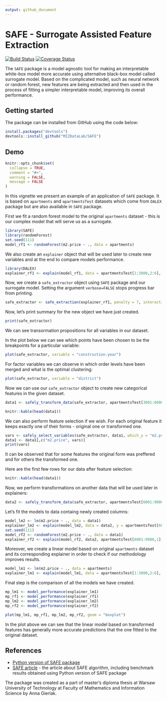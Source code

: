 ```yaml
---
output: github_document
---
```



# SAFE - Surrogate Assisted Feature Extraction

[![Build Status](https://travis-ci.org/MI2DataLab/SAFE.svg?branch=master)](https://travis-ci.org/MI2DataLab/SAFE)
[![Coverage Status](https://codecov.io/gh/MI2DataLab/SAFE/branch/master/graph/badge.svg)](https://codecov.io/gh/MI2DataLab/SAFE)

The `SAFE` package is a model agnostic tool for making an interpretable white-box model more accurate using alternative black-box model called surrogate model. Based on the complicated model, such as neural network or random forest, new features are being extracted and then used in the process of fitting a simpler interpretable model, improving its overall performance.


## Getting started

The package can be installed from GitHub using the code below:

```r
install.packages("devtools")
devtools::install_github("MI2DataLab/SAFE")
```




## Demo

```r
knitr::opts_chunk$set(
  collapse = TRUE,
  comment = "#>",
  warning = FALSE,
  message = FALSE
)
```

In this vignette we present an example of an application of `SAFE` package. It is based on `apartments` and `apartmentsTest` datasets which come from `DALEX` package but are also available in `SAFE` package.

First we fit a random forest model to the original `apartments` dataset - this is our complex model that will serve us as a surrogate.

```r
library(SAFE)
library(randomForest)
set.seed(111)
model_rf1 <- randomForest(m2.price ~ ., data = apartments)
```

We also create an `explainer` object that will be used later to create new variables and at the end to compare models performance.

```r
library(DALEX)
explainer_rf1 <- explain(model_rf1, data = apartmentsTest[1:3000,2:6], y = apartmentsTest[1:3000,1], label = "rf1")
```

Now, we create a `safe_extractor` object using `SAFE` package and our surrogate model. Setting the argument `verbose=FALSE` stops progress bar from printing.

```r
safe_extractor <- safe_extraction(explainer_rf1, penalty = 7, interactions = FALSE, verbose = FALSE)
```

Now, let's print summary for the new object we have just created.

```r
print(safe_extractor)
```

We can see transormation propositions for all variables in our dataset. 

In the plot below we can see which points have been chosen to be the breakpoints for a particular variable: 

```r
plot(safe_extractor, variable = "construction.year")
```

For factor variables we can observe in which order levels have been merged and what is the optimal clustering:

```r
plot(safe_extractor, variable = "district")
```

Now we can use our `safe_extractor` object to create new categorical features in the given dataset.

```r
data1 <- safely_transform_data(safe_extractor, apartmentsTest[3001:6000,], verbose = FALSE)
```

```r
knitr::kable(head(data1))
```

We can also perform feature selection if we wish. For each original feature it keeps exactly one of their forms - original one or transformed one.

```r
vars <- safely_select_variables(safe_extractor, data1, which_y = "m2.price", verbose = FALSE)
data1 <- data1[,c("m2.price", vars)]
print(vars)
```

It can be observed that for some features the original form was preffered and for others the transformed one.

Here are the first few rows for our data after feature selection:

```r
knitr::kable(head(data1))
```

Now, we perform transformations on another data that will be used later in explainers:

```r
data2 <- safely_transform_data(safe_extractor, apartmentsTest[6001:9000,], verbose = FALSE)[,c("m2.price", vars)]
```

Let's fit the models to data containg newly created columns:

```r
model_lm2 <- lm(m2.price ~ ., data = data1)
explainer_lm2 <- explain(model_lm2, data = data2, y = apartmentsTest[6001:9000,1], label = "lm2")
set.seed(111)
model_rf2 <- randomForest(m2.price ~ ., data = data1)
explainer_rf2 <- explain(model_rf2, data2, apartmentsTest[6001:9000,1], label = "rf2")
```

Moreover, we create a linear model based on original `apartments` dataset and its corresponding explainer in order to check if our methodology improves results.

```r
model_lm1 <- lm(m2.price ~ ., data = apartments)
explainer_lm1 <- explain(model_lm1, data = apartmentsTest[1:3000,2:6], y = apartmentsTest[1:3000,1], label = "lm1")
```

Final step is the comparison of all the models we have created.

```r
mp_lm1 <- model_performance(explainer_lm1)
mp_rf1 <- model_performance(explainer_rf1)
mp_lm2 <- model_performance(explainer_lm2)
mp_rf2 <- model_performance(explainer_rf2)
```

```r
plot(mp_lm1, mp_rf1, mp_lm2, mp_rf2, geom = "boxplot")
```

In the plot above we can see that the linear model based on transformed features has generally more accurate predictions that the one fitted to the original dataset.






## References

* [Python version of SAFE package](https://github.com/ModelOriented/SAFE)
* [SAFE article](https://arxiv.org/abs/1902.11035) - the article about SAFE algorithm, including benchmark results obtained using Python version of SAFE package

The package was created as a part of master's diploma thesis at Warsaw University of Technology at Faculty of Mathematics and Information Science by Anna Gierlak.



